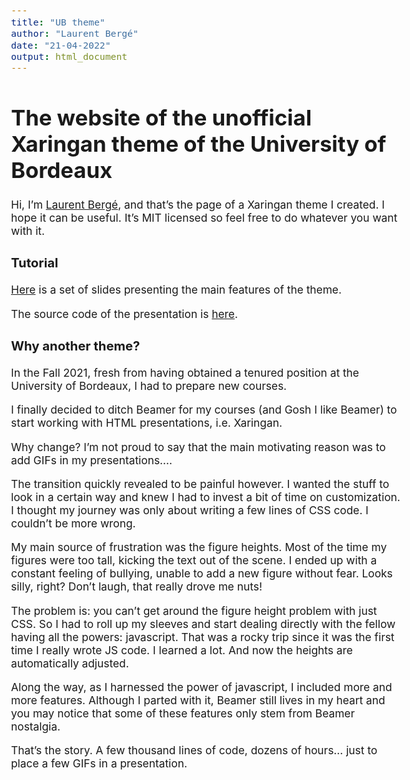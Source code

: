 ```yaml
---
title: "UB theme"
author: "Laurent Bergé"
date: "21-04-2022"
output: html_document
---
```


<style type="text/css">
body {
  font-size: 13pt;
}
</style>

# The website of the unofficial Xaringan theme of the University of Bordeaux

Hi, I'm [Laurent Bergé](https://sites.google.com/site/laurentrberge/), and that's the page of a Xaringan theme I created. I hope it can be useful. It's MIT licensed so feel free to do whatever you want with it.

### Tutorial

[Here](UB_tutorial.html) is a set of slides presenting the main features of the theme. 

The source code of the presentation is [here](https://github.com/lrberge/ub_theme/UB_tutorial.Rmd).

### Why another theme?

In the Fall 2021, fresh from having obtained a tenured position at the University of Bordeaux, I had to prepare new courses. 

I finally decided to ditch Beamer for my courses (and Gosh I like Beamer) to start working with HTML presentations, i.e. Xaringan. 

Why change? I'm not proud to say that the main motivating reason was to add GIFs in my presentations.... 

The transition quickly revealed to be painful however. I wanted the stuff to look in a certain way and knew I had to invest a bit of time on customization. I thought my journey was only about writing a few lines of CSS code. I couldn't be more wrong.

My main source of frustration was the figure heights. Most of the time my figures were too tall, kicking the text out of the scene. I ended up with a constant feeling of bullying, unable to add a new figure without fear. Looks silly, right? Don't laugh, that really drove me nuts!

The problem is: you can't get around the figure height problem with just CSS. So I had to roll up my sleeves and start dealing directly with the fellow having all the powers: javascript. That was a rocky trip since it was the first time I really wrote JS code. I learned a lot. And now the heights are automatically adjusted.

Along the way, as I harnessed the power of javascript, I included more and more features. Although I parted with it, Beamer still lives in my heart and you may notice that some of these features only stem from Beamer nostalgia. 

That's the story. A few thousand lines of code, dozens of hours... just to place a few GIFs in a presentation.









